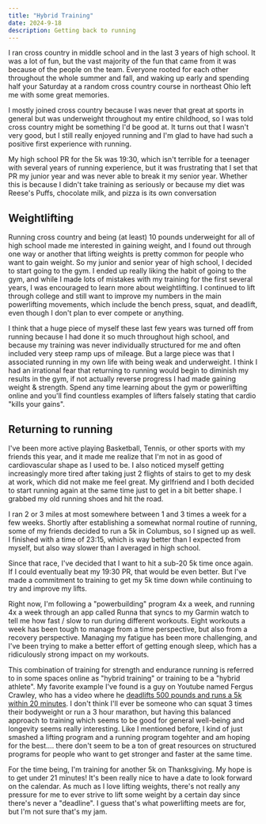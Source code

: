 ```yaml
---
title: "Hybrid Training"
date: 2024-9-18
description: Getting back to running
---
```


I ran cross country in middle school and in the last 3 years of high school. It was a lot of fun, but the vast majority of the fun that came from it was because of the people on the team. Everyone rooted for each other throughout the whole summer and fall, and waking up early and spending half your Saturday at a random cross country course in northeast Ohio left me with some great memories. 

I mostly joined cross country because I was never that great at sports in general but was underweight throughout my entire childhood, so I was told cross country might be something I'd be good at. It turns out that I wasn't very good, but I still really enjoyed running and I'm glad to have had such a positive first experience with running. 

My high school PR for the 5k was 19:30, which isn't terrible for a teenager with several years of running experience, but it was frustrating that I set that PR my junior year and was never able to break it my senior year. Whether this is because I didn't take training as seriously or because my diet was Reese's Puffs, chocolate milk, and pizza is its own conversation

## Weightlifting

Running cross country and being (at least) 10 pounds underweight for all of high school made me interested in gaining weight, and I found out through one way or another that lifting weights is pretty common for people who want to gain weight. So my junior and senior year of high school, I decided to start going to the gym. I ended up really liking the habit of going to the gym, and while I made lots of mistakes with my training for the first several years, I was encouraged to learn more about weightlifting. I continued to lift through college and still want to improve my numbers in the main powerlifting movements, which include the bench press, squat, and deadlift, even though I don't plan to ever compete or anything. 

I think that a huge piece of myself these last few years was turned off from running because I had done it so much throughout high school, and because my training was never individually structured for me and often included very steep ramp ups of mileage. But a large piece was that I associated running in my own life with being weak and underweight. I think I had an irrational fear that returning to running would begin to diminish my results in the gym, if not actually reverse progress I had made gaining weight & strength. Spend any time learning about the gym or powerlifting online and you'll find countless examples of lifters falsely stating that cardio "kills your gains".

## Returning to running

I've been more active playing Basketball, Tennis, or other sports with my friends this year, and it made me realize that I'm not in as good of cardiovascular shape as I used to be. I also noticed myself getting increasingly more tired after taking just 2 flights of stairs to get to my desk at work, which did not make me feel great. My girlfriend and I both decided to start running again at the same time just to get in a bit better shape. I grabbed my old running shoes and hit the road. 

I ran 2 or 3 miles at most somewhere between 1 and 3 times a week for a few weeks. Shortly after establishing a somewhat normal routine of running, some of my friends decided to run a 5k in Columbus, so I signed up as well. I finished with a time of 23:15, which is way better than I expected from myself, but also way slower than I averaged in high school. 

Since that race, I've decided that I want to hit a sub-20 5k time once again. If I could eventually beat my 19:30 PR, that would be even better. But I've made a commitment to training to get my 5k time down while continuing to try and improve my lifts. 

Right now, I'm following a "powerbuilding" program 4x a week, and running 4x a week through an app called Runna that syncs to my Garmin watch to tell me how fast / slow to run during different workouts. Eight workouts a week has been tough to manage from a time perspective, but also from a recovery perspective. Managing my fatigue has been more challenging, and I've been trying to make a better effort of getting enough sleep, which has a ridiculously strong impact on my workouts. 

This combination of training for strength and endurance running is referred to in some spaces online as "hybrid training" or training to be a "hybrid athlete". My favorite example I've found is a guy on Youtube named Fergus Crawley, who has a video where he [deadlifts 500 pounds and runs a 5k within 20 minutes](https://www.youtube.com/watch?v=tkPojql50KE). I don't think I'll ever be someone who can squat 3 times their bodyweight or run a 3 hour marathon, but having this balanced approach to training which seems to be good for general well-being and longevity seems really interesting. Like I mentioned before, I kind of just smashed a lifting program and a running program togehter and am hoping for the best.... there don't seem to be a ton of great resources on structured programs for people who want to get stronger and faster at the same time. 

For the time being, I'm training for another 5k on Thanksgiving. My hope is to get under 21 minutes! It's been really nice to have a date to look forward on the calendar. As much as I love lifting weights, there's not really any pressure for me to ever strive to lift some weight by a certain day since there's never a "deadline". I guess that's what powerlifting meets are for, but I'm not sure that's my jam. 



